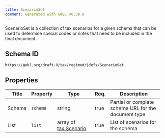 ```yaml
---
title: ScenarioSet
comment: Generated with GOBL v0.39.0
---
```


ScenarioSet is a collection of tax scenarios for a given schema that can be used to determine special codes or notes that need to be included in the final document.

## Schema ID

`https://gobl.org/draft-0/tax/regime#/$defs/ScenarioSet`

## Properties

| Title  | Property | Type                                           | Req. | Description                                          |
|--------|----------|------------------------------------------------|------|------------------------------------------------------|
| Schema | `schema` | string                                         | true | Partial or complete schema URL for the document type |
| List   | `list`   | array of [tax.Scenario](/draft-0/tax/scenario) | true | List of scenarios for the schema                     |

